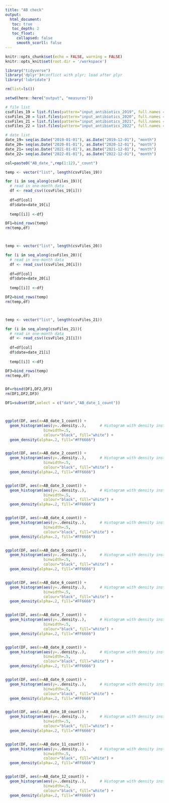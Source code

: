 ```yaml
---
title: "AB check"
output: 
  html_document:
   toc: true
   toc_depth: 2
   toc_float:
     collapsed: false
     smooth_scorll: false
---
```


```r
knitr::opts_chunk$set(echo = FALSE, warning = FALSE)
knitr::opts_knit$set(root.dir = '/workspace')
```

```r
library("tidyverse") 
library('dplyr')#conflict with plyr; load after plyr
library('lubridate')

rm(list=ls())

setwd(here::here("output", "measures"))

# file list
csvFiles_19 = list.files(pattern="input_antibiotics_2019", full.names = FALSE)
csvFiles_20 = list.files(pattern="input_antibiotics_2020", full.names = FALSE)
csvFiles_21 = list.files(pattern="input_antibiotics_2021", full.names = FALSE)
csvFiles_22 = list.files(pattern="input_antibiotics_2022", full.names = FALSE)

# date list
date_19= seq(as.Date("2019-01-01"), as.Date("2019-12-01"), "month")
date_20= seq(as.Date("2020-01-01"), as.Date("2020-12-01"), "month")
date_21= seq(as.Date("2021-01-01"), as.Date("2021-12-01"), "month")
date_22= seq(as.Date("2022-01-01"), as.Date("2022-12-01"), "month")

col=paste0("AB_date_",rep(1:12),"_count")

temp <- vector("list", length(csvFiles_19))

for (i in seq_along(csvFiles_19)){
  # read in one-month data
  df <- read_csv((csvFiles_19[i]))
  
  df=df[col]
  df$date=date_19[i]
  
  temp[[i]] <-df}

DF1=bind_rows(temp)
rm(temp,df)



temp <- vector("list", length(csvFiles_20))

for (i in seq_along(csvFiles_20)){
  # read in one-month data
  df <- read_csv((csvFiles_20[i]))
  
  df=df[col]
  df$date=date_20[i]
  
  temp[[i]] <-df}

DF2=bind_rows(temp)
rm(temp,df)



temp <- vector("list", length(csvFiles_21))

for (i in seq_along(csvFiles_21)){
  # read in one-month data
  df <- read_csv((csvFiles_21[i]))
  
  df=df[col]
  df$date=date_21[i]
  
  temp[[i]] <-df}

DF3=bind_rows(temp)
rm(temp,df)


DF=rbind(DF1,DF2,DF3)
rm(DF1,DF2,DF3)

DF1=subset(DF,select = c("date","AB_date_1_count"))



ggplot(DF, aes(x=AB_date_1_count)) + 
  geom_histogram(aes(y=..density..),      # Histogram with density instead of count on y-axis
                 binwidth=.5,
                 colour="black", fill="white") +
  geom_density(alpha=.2, fill="#FF6666") 


ggplot(DF, aes(x=AB_date_2_count)) + 
  geom_histogram(aes(y=..density..),      # Histogram with density instead of count on y-axis
                 binwidth=.5,
                 colour="black", fill="white") +
  geom_density(alpha=.2, fill="#FF6666") 


ggplot(DF, aes(x=AB_date_3_count)) + 
  geom_histogram(aes(y=..density..),      # Histogram with density instead of count on y-axis
                 binwidth=.5,
                 colour="black", fill="white") +
  geom_density(alpha=.2, fill="#FF6666") 


ggplot(DF, aes(x=AB_date_4_count)) + 
  geom_histogram(aes(y=..density..),      # Histogram with density instead of count on y-axis
                 binwidth=.5,
                 colour="black", fill="white") +
  geom_density(alpha=.2, fill="#FF6666") 


ggplot(DF, aes(x=AB_date_5_count)) + 
  geom_histogram(aes(y=..density..),      # Histogram with density instead of count on y-axis
                 binwidth=.5,
                 colour="black", fill="white") +
  geom_density(alpha=.2, fill="#FF6666") 


ggplot(DF, aes(x=AB_date_6_count)) + 
  geom_histogram(aes(y=..density..),      # Histogram with density instead of count on y-axis
                 binwidth=.5,
                 colour="black", fill="white") +
  geom_density(alpha=.2, fill="#FF6666") 


ggplot(DF, aes(x=AB_date_7_count)) + 
  geom_histogram(aes(y=..density..),      # Histogram with density instead of count on y-axis
                 binwidth=.5,
                 colour="black", fill="white") +
  geom_density(alpha=.2, fill="#FF6666") 


ggplot(DF, aes(x=AB_date_8_count)) + 
  geom_histogram(aes(y=..density..),      # Histogram with density instead of count on y-axis
                 binwidth=.5,
                 colour="black", fill="white") +
  geom_density(alpha=.2, fill="#FF6666") 


ggplot(DF, aes(x=AB_date_9_count)) + 
  geom_histogram(aes(y=..density..),      # Histogram with density instead of count on y-axis
                 binwidth=.5,
                 colour="black", fill="white") +
  geom_density(alpha=.2, fill="#FF6666") 


ggplot(DF, aes(x=AB_date_10_count)) + 
  geom_histogram(aes(y=..density..),      # Histogram with density instead of count on y-axis
                 binwidth=.5,
                 colour="black", fill="white") +
  geom_density(alpha=.2, fill="#FF6666") 


ggplot(DF, aes(x=AB_date_11_count)) + 
  geom_histogram(aes(y=..density..),      # Histogram with density instead of count on y-axis
                 binwidth=.5,
                 colour="black", fill="white") +
  geom_density(alpha=.2, fill="#FF6666") 


ggplot(DF, aes(x=AB_date_12_count)) + 
  geom_histogram(aes(y=..density..),      # Histogram with density instead of count on y-axis
                 binwidth=.5,
                 colour="black", fill="white") +
  geom_density(alpha=.2, fill="#FF6666") 

  
```

